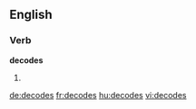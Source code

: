 
==English==

===Verb===
'''decodes'''

# {{third-person singular of|[[decode]]}}

[[de:decodes]]
[[fr:decodes]]
[[hu:decodes]]
[[vi:decodes]]